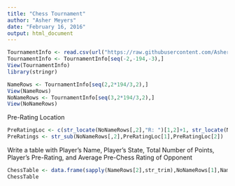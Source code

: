 ```yaml
---
title: "Chess Tournament"
author: "Asher Meyers"
date: "February 16, 2016"
output: html_document
---
```


```r
TournamentInfo <- read.csv(url("https://raw.githubusercontent.com/AsherMeyers/DATA-607/master/tournamentinfo.txt"), sep = "|", stringsAsFactors=FALSE)
TournamentInfo <- TournamentInfo[seq(-2,-194,-3),]
View(TournamentInfo)
library(stringr)
```

```r
NameRows <- TournamentInfo[seq(2,2*194/3,2),]
View(NameRows)
NoNameRows <- TournamentInfo[seq(3,2*194/3,2),]
View(NoNameRows)
```

Pre-Rating Location
```r
PreRatingLoc <- c(str_locate(NoNameRows[,2],"R: ")[1,2]+1, str_locate(NoNameRows[,2], "R: ")[1,2]+4)
PreRatings <- str_sub(NoNameRows[,2],PreRatingLoc[1],PreRatingLoc[2])
```

Write a table with Player’s Name, Player’s State, Total Number of Points, Player’s Pre-Rating, and Average Pre-Chess Rating of Opponent
```r
ChessTable <- data.frame(sapply(NameRows[2],str_trim),NoNameRows[1],NameRows[3], PreRatings)
ChessTable
```



```r

```

```r

```

```r

```
